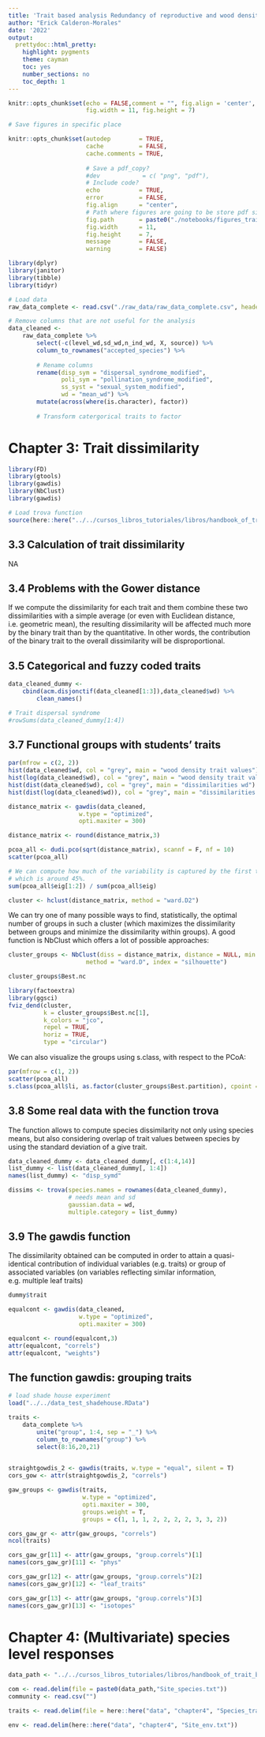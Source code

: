 ```yaml
---
title: 'Trait based analysis Redundancy of reproductive and wood density traits'
author: "Erick Calderon-Morales"
date: '2022'
output:
  prettydoc::html_pretty:
    highlight: pygments
    theme: cayman
    toc: yes
    number_sections: no
    toc_depth: 1
---
```


```r
knitr::opts_chunk$set(echo = FALSE,comment = "", fig.align = 'center',
					  fig.width = 11, fig.height = 7)
```

```r

# Save figures in specific place

knitr::opts_chunk$set(autodep        = TRUE,
                      cache          = FALSE,
                      cache.comments = TRUE,
                      
                      # Save a pdf_copy?
                      #dev            = c( "png", "pdf"),
                      # Include code?
                      echo           = TRUE,                      
                      error          = FALSE,
                      fig.align      = "center",
                      # Path where figures are going to be store pdf single figures
                      fig.path       = paste0("./notebooks/figures_trait_based_analisys", "/"),
                      fig.width      = 11,
                      fig.height     = 7,
                      message        = FALSE,
                      warning        = FALSE)
```

```r
library(dplyr)
library(janitor)
library(tibble)
library(tidyr)
```

```r
# Load data
raw_data_complete <- read.csv("./raw_data/raw_data_complete.csv", header = T)
```

```r
# Remove columns that are not useful for the analysis
data_cleaned <-     
    raw_data_complete %>% 
        select(-c(level_wd,sd_wd,n_ind_wd, X, source)) %>% 
        column_to_rownames("accepted_species") %>% 
        
        # Rename columns
        rename(disp_sym = "dispersal_syndrome_modified",
               poli_sym = "pollination_syndrome_modified",
               ss_syst = "sexual_system_modified",
               wd = "mean_wd") %>% 
        mutate(across(where(is.character), factor))
        
        # Transform catergorical traits to factor 


```

# Chapter 3: Trait dissimilarity

```r
library(FD)
library(gtools)
library(gawdis)
library(NbClust)
library(gawdis)
```

```r
# Load trova function
source(here::here("../../cursos_libros_tutoriales/libros/handbook_of_trait_based_ecology/chapters_code/chapter3/trova.r"))
```

## 3.3 Calculation of trait dissimilarity

NA


## 3.4 Problems with the Gower distance

If we compute the dissimilarity for each trait and them combine these two 
dissimilarities with a simple average (or even with Euclidean distance, 
i.e. geometric mean), the resulting dissimilarity will be affected much more by 
the binary trait than by the quantitative. In other words, the contribution of 
the binary trait to the overall dissimilarity will be disproportional.


## 3.5 Categorical and fuzzy coded traits

```r
data_cleaned_dummy <- 
    cbind(acm.disjonctif(data_cleaned[1:3]),data_cleaned$wd) %>%
        clean_names()

# Trait dispersal syndrome
#rowSums(data_cleaned_dummy[1:4])
```

## 3.7 Functional groups with students’ traits

```r
par(mfrow = c(2, 2))
hist(data_cleaned$wd, col = "grey", main = "wood density trait values")
hist(log(data_cleaned$wd), col = "grey", main = "wood density trait values trait values log")
hist(dist(data_cleaned$wd), col = "grey", main = "dissimilarities wd")
hist(dist(log(data_cleaned$wd)), col = "grey", main = "dissimilarities wd log")
```


```r

distance_matrix <- gawdis(data_cleaned, 
                    w.type = "optimized",
                    opti.maxiter = 300)

distance_matrix <- round(distance_matrix,3)
```

```r
pcoa_all <- dudi.pco(sqrt(distance_matrix), scannf = F, nf = 10)
scatter(pcoa_all)
```



```r
# We can compute how much of the variability is captured by the first two axes, 
# which is around 45%.
sum(pcoa_all$eig[1:2]) / sum(pcoa_all$eig)
```

```r
cluster <- hclust(distance_matrix, method = "ward.D2")
```

We can try one of many possible ways to find, statistically, the optimal 
number of groups in such a cluster (which maximizes the dissimilarity between 
groups and minimize the dissimilarity within groups). A good function is 
NbClust which offers a lot of possible approaches:


```r
cluster_groups <- NbClust(diss = distance_matrix, distance = NULL, min.nc = 5,
                      method = "ward.D", index = "silhouette")

```

```r
cluster_groups$Best.nc
```

```r
library(factoextra)
library(ggsci)
fviz_dend(cluster,
          k = cluster_groups$Best.nc[1],
          k_colors = "jco",
          repel = TRUE,
          horiz = TRUE,
          type = "circular")
```



We can also visualize the groups using s.class, with respect to the PCoA:
```r
par(mfrow = c(1, 2))
scatter(pcoa_all)
s.class(pcoa_all$li, as.factor(cluster_groups$Best.partition), cpoint = 1)
```

## 3.8 Some real data with the function trova

The function allows to compute species dissimilarity not only using species 
means, but also considering overlap of trait values between species by using 
the standard deviation of a give trait.

```r
data_cleaned_dummy <- data_cleaned_dummy[, c(1:4,14)]
list_dummy <- list(data_cleaned_dummy[, 1:4])
names(list_dummy) <- "disp_symd"

dissims <- trova(species.names = rownames(data_cleaned_dummy), 
                 # needs mean and sd
                 gaussian.data = wd,
                 multiple.category = list_dummy)
```

## 3.9 The gawdis function

The dissimilarity obtained can be computed in order to attain a quasi-identical 
contribution of individual variables (e.g. traits) or group of associated 
variables (on variables reflecting similar information, e.g. multiple leaf traits)

```r
dummy$trait
```

```r
equalcont <- gawdis(data_cleaned, 
                    w.type = "optimized",
                    opti.maxiter = 300)

equalcont <- round(equalcont,3)
attr(equalcont, "correls")
attr(equalcont, "weights")

```


## The function gawdis: grouping traits

```r
# load shade house experiment
load("../../data_test_shadehouse.RData")

traits <- 
    data_complete %>%
        unite("group", 1:4, sep = "_") %>% 
        column_to_rownames("group") %>%  
        select(8:16,20,21)  
    
```

```r
straightgowdis_2 <- gawdis(traits, w.type = "equal", silent = T)
cors_gow <- attr(straightgowdis_2, "correls")
```

```r
gaw_groups <- gawdis(traits, 
                     w.type = "optimized", 
                     opti.maxiter = 300,
                     groups.weight = T, 
                     groups = c(1, 1, 1, 2, 2, 2, 2, 3, 3, 2))
```
```r
cors_gaw_gr <- attr(gaw_groups, "correls")
ncol(traits)

cors_gaw_gr[11] <- attr(gaw_groups, "group.correls")[1]
names(cors_gaw_gr)[11] <- "phys"

cors_gaw_gr[12] <- attr(gaw_groups, "group.correls")[2]
names(cors_gaw_gr)[12] <- "leaf_traits"

cors_gaw_gr[13] <- attr(gaw_groups, "group.correls")[3]
names(cors_gaw_gr)[13] <- "isotopes"

```
# Chapter 4: (Multivariate) species level responses

```r
data_path <- "../../cursos_libros_tutoriales/libros/handbook_of_trait_based_ecology/chapters_code/chapter4/"

```


```r
com <- read.delim(file = paste0(data_path,"Site_species.txt"))
community <- read.csv("")
```

```r
traits <- read.delim(file = here::here("data", "chapter4", "Species_traits.txt"))
```

```r
env <- read.delim(here::here("data", "chapter4", "Site_env.txt"))
```

